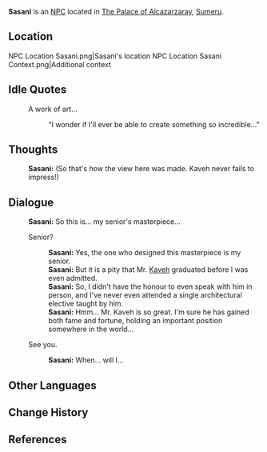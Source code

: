 {{Character Infobox
|type             = NPC
|image            = NPC Sasani.png
|region           = Sumeru
|location         = 
|affiliation      = Kshahrewar
|title            = Student

|ancestry         = <!-- Clan/family -->
|father           = 
|mother           = 
|spouse           = 
|sibling          = 
|child            = 
|relative         = 

|voiceEN          = [[imdb:nm11181826|Lily Lammers]]<ref name="LilyLammers">Twitter: [https://twitter.com/LilyEmilLammers/status/1566844298158477312 EN VA Self Announcement]</ref>
|voiceCN          = 
|voiceJP          = 
|dialoguereward   = 
}}
'''Sasani''' is an [[NPC]] located in [[The Palace of Alcazarzaray]], [[Sumeru]].

==Location==
<gallery>
NPC Location Sasani.png|Sasani's location
NPC Location Sasani Context.png|Additional context
</gallery>
<!--
==Profile==
<!~~ Detailed story/lore information goes here. ~~>
''(To be added.)''

===Personality===
''(To be added.)''

===Appearance===
<!~~ Keep appearance section short and concise. Limit to 2 paragraphs with 3-4 sentences each. ~~>
''(To be added.)''

==Quests and Events==
{{Quests and Events}}
-->
==Idle Quotes==
{{Dialogue start}}
: {{DIcon|Idle}} A work of art...
:: {{A|VO Sasani 01.ogg}} "I wonder if I'll ever be able to create something so incredible..."
{{Dialogue end}}

==Thoughts==
{{All Schemes to Know Explanation|name=Sasani}}
{{Dialogue start}}
:{{A|VO Sasani All Schemes to Know 01.ogg}} '''Sasani:''' (So that's how the view here was made. Kaveh never fails to impress!)
{{Dialogue end}}

==Dialogue==
{{Dialogue start}}
:'''Sasani:''' So this is... my senior's masterpiece...
:{{DIcon}} Senior?
::'''Sasani:''' Yes, the one who designed this masterpiece is my senior.
::'''Sasani:''' But it is a pity that Mr. [[Kaveh]] graduated before I was even admitted.
::'''Sasani:''' So, I didn't have the honour to even speak with him in person, and I've never even attended a single architectural elective taught by him.
::'''Sasani:''' Hmm... Mr. Kaveh is so great. I'm sure he has gained both fame and fortune, holding an important position somewhere in the world...
:{{DIcon}} See you.
::'''Sasani:''' When... will I...
{{Dialogue end}}
<!--
==Event Dialogue==
===Event Name===
{{Dialogue start}}
:'''{{subst:PAGENAME}}:'''
{{Dialogue end}}

==Trivia==
* 
-->

==Other Languages==
{{Other Languages
|default_hidden = 1
|en      = Sasani
|zhs     = 莎莎妮
|zhs_rm  = Shāshānī
|zht     = 莎莎妮
|zht_rm  = Shāshāní
|ja      = ササーニ
|ja_rm   = Sasaani
|ko      = 사사니
|ko_rm   = Sasani
|es      = Sasani
|fr      = Sasani
|ru      = Сасани
|th      = Sasani
|vi      = Sasani
|de      = Sasani
|id      = Sasani
|pt      = Sasani
|tr      = Sasani
|it      = Sasani
}}

==Change History==
{{Change History|3.0}}

==References==
{{Reflist}}